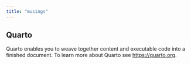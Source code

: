 ```yaml
---
title: "musings"
---
```


## Quarto

Quarto enables you to weave together content and executable code into a finished document. To learn more about Quarto see <https://quarto.org>.
